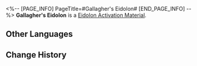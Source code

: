 <%-- [PAGE_INFO]
PageTitle=#Gallagher's Eidolon#
[END_PAGE_INFO] --%>
{{Item Infobox
|id          = 11301
|image       = Item Gallagher's Eidolon.png
|type        = Eidolon Activation Material
|invCategory = 
|rarity      = 4
|effect      = 
|description = Material for raising Gallagher's Eidolon Level.
}}
'''Gallagher's Eidolon''' is a [[Eidolon Activation Material]].

==Other Languages==
{{Other Languages
|en   = Gallagher's Eidolon
|zhs  = 【加拉赫】的星魂
|zht  = 【加拉赫】的星魂
|ja   = 「ギャラガー」の星魂
|ko   = [갤러거]의 성혼
|es   = Eidolon de Gallagher
|fr   = Eidolon de Gallagher
|ru   = Эйдолон Галлахера
|th   = Eidolon ของ Gallagher
|vi   = Tinh Hồn Gallagher
|de   = Gallaghers Eidolon
|id   = Gallagher's Eidolon
|pt   = Eidolon de Gallagher
}}

==Change History==
{{Change History|2.1}}